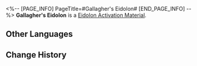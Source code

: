 <%-- [PAGE_INFO]
PageTitle=#Gallagher's Eidolon#
[END_PAGE_INFO] --%>
{{Item Infobox
|id          = 11301
|image       = Item Gallagher's Eidolon.png
|type        = Eidolon Activation Material
|invCategory = 
|rarity      = 4
|effect      = 
|description = Material for raising Gallagher's Eidolon Level.
}}
'''Gallagher's Eidolon''' is a [[Eidolon Activation Material]].

==Other Languages==
{{Other Languages
|en   = Gallagher's Eidolon
|zhs  = 【加拉赫】的星魂
|zht  = 【加拉赫】的星魂
|ja   = 「ギャラガー」の星魂
|ko   = [갤러거]의 성혼
|es   = Eidolon de Gallagher
|fr   = Eidolon de Gallagher
|ru   = Эйдолон Галлахера
|th   = Eidolon ของ Gallagher
|vi   = Tinh Hồn Gallagher
|de   = Gallaghers Eidolon
|id   = Gallagher's Eidolon
|pt   = Eidolon de Gallagher
}}

==Change History==
{{Change History|2.1}}